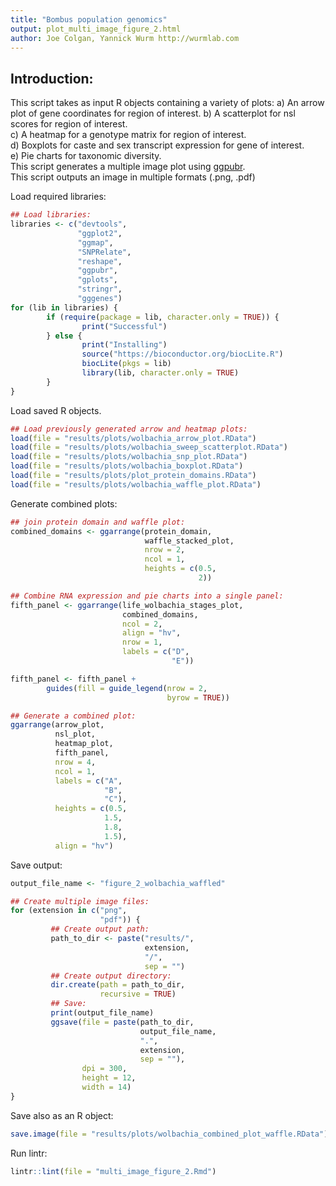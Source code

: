 ```yaml
---
title: "Bombus population genomics"
output: plot_multi_image_figure_2.html
author: Joe Colgan, Yannick Wurm http://wurmlab.com
---
```


## Introduction:
This script takes as input R objects containing a variety of plots:
a) An arrow plot of gene coordinates for region of interest. 
b) A scatterplot for nsl scores for region of interest.  
c) A heatmap for a genotype matrix for region of interest.  
d) Boxplots for caste and sex transcript expression for gene of interest.  
e) Pie charts for taxonomic diversity.  
This script generates a multiple image plot using [ggpubr](http://www.sthda.com/english/articles/24-ggpubr-publication-ready-plots/).  
This script outputs an image in multiple formats (.png, .pdf)

Load required libraries:

```r
## Load libraries:
libraries <- c("devtools",
               "ggplot2",
               "ggmap",
               "SNPRelate",
               "reshape",
               "ggpubr",
               "gplots",
               "stringr",
               "gggenes")
for (lib in libraries) {
        if (require(package = lib, character.only = TRUE)) {
                print("Successful")
        } else {
                print("Installing")
                source("https://bioconductor.org/biocLite.R")
                biocLite(pkgs = lib)
                library(lib, character.only = TRUE)
        }
}
```

Load saved R objects.

```r
## Load previously generated arrow and heatmap plots:
load(file = "results/plots/wolbachia_arrow_plot.RData")
load(file = "results/plots/wolbachia_sweep_scatterplot.RData")
load(file = "results/plots/wolbachia_snp_plot.RData")
load(file = "results/plots/wolbachia_boxplot.RData")
load(file = "results/plots/plot_protein_domains.RData")
load(file = "results/plots/wolbachia_waffle_plot.RData")
```

Generate combined plots:

```r
## join protein domain and waffle plot:
combined_domains <- ggarrange(protein_domain,
                              waffle_stacked_plot,
                              nrow = 2,
                              ncol = 1,
                              heights = c(0.5,
                                          2))

## Combine RNA expression and pie charts into a single panel:
fifth_panel <- ggarrange(life_wolbachia_stages_plot,
                         combined_domains,
                         ncol = 2,
                         align = "hv",
                         nrow = 1,
                         labels = c("D",
                                    "E"))

fifth_panel <- fifth_panel +
        guides(fill = guide_legend(nrow = 2,
                                   byrow = TRUE))

## Generate a combined plot:
ggarrange(arrow_plot,
          nsl_plot,
          heatmap_plot,
          fifth_panel,
          nrow = 4,
          ncol = 1,
          labels = c("A",
                     "B",
                     "C"),
          heights = c(0.5,
                     1.5,
                     1.8,
                     1.5),
          align = "hv")
```

Save output:

```r
output_file_name <- "figure_2_wolbachia_waffled"

## Create multiple image files:
for (extension in c("png",
                    "pdf")) {
         ## Create output path:
         path_to_dir <- paste("results/",
                              extension,
                              "/",
                              sep = "")
         ## Create output directory:
         dir.create(path = path_to_dir,
                    recursive = TRUE)
         ## Save:
         print(output_file_name)
         ggsave(file = paste(path_to_dir,
                             output_file_name,
                             ".",
                             extension,
                             sep = ""),
                dpi = 300,
                height = 12,
                width = 14)
}
```

Save also as an R object:

```r
save.image(file = "results/plots/wolbachia_combined_plot_waffle.RData")
```

Run lintr:

```r
lintr::lint(file = "multi_image_figure_2.Rmd")
```
